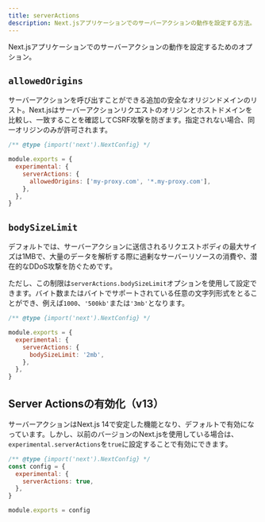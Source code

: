 ```yaml
---
title: serverActions
description: Next.jsアプリケーションでのサーバーアクションの動作を設定する方法。
---
```


Next.jsアプリケーションでのサーバーアクションの動作を設定するためのオプション。

## `allowedOrigins`

サーバーアクションを呼び出すことができる追加の安全なオリジンドメインのリスト。Next.jsはサーバーアクションリクエストのオリジンとホストドメインを比較し、一致することを確認してCSRF攻撃を防ぎます。指定されない場合、同一オリジンのみが許可されます。

```js title="next.config.js"
/** @type {import('next').NextConfig} */

module.exports = {
  experimental: {
    serverActions: {
      allowedOrigins: ['my-proxy.com', '*.my-proxy.com'],
    },
  },
}
```

## `bodySizeLimit`

デフォルトでは、サーバーアクションに送信されるリクエストボディの最大サイズは1MBで、大量のデータを解析する際に過剰なサーバーリソースの消費や、潜在的なDDoS攻撃を防ぐためです。

ただし、この制限は`serverActions.bodySizeLimit`オプションを使用して設定できます。バイト数またはバイトでサポートされている任意の文字列形式をとることができ、例えば`1000`、`'500kb'`または`'3mb'`となります。

```js title="next.config.js"
/** @type {import('next').NextConfig} */

module.exports = {
  experimental: {
    serverActions: {
      bodySizeLimit: '2mb',
    },
  },
}
```

## Server Actionsの有効化（v13）

サーバーアクションはNext.js 14で安定した機能となり、デフォルトで有効になっています。しかし、以前のバージョンのNext.jsを使用している場合は、`experimental.serverActions`を`true`に設定することで有効にできます。

```js title="next.config.js"
/** @type {import('next').NextConfig} */
const config = {
  experimental: {
    serverActions: true,
  },
}

module.exports = config
```
